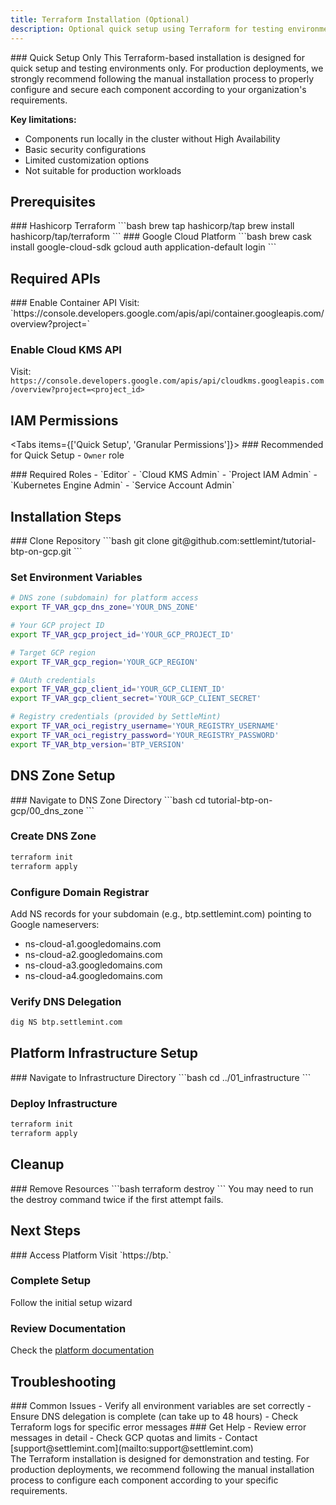 ```yaml
---
title: Terraform Installation (Optional)
description: Optional quick setup using Terraform for testing environments
---
```



<Callout type="warning">
### Quick Setup Only
This Terraform-based installation is designed for quick setup and testing environments only. For production deployments, we strongly recommend following the manual installation process to properly configure and secure each component according to your organization's requirements.

**Key limitations:**

- Components run locally in the cluster without High Availability
- Basic security configurations
- Limited customization options
- Not suitable for production workloads

</Callout>

## Prerequisites

<div className="grid grid-cols-1 md:grid-cols-2 gap-6 mb-8">
  <Card>
    ### Hashicorp Terraform
    ```bash
    brew tap hashicorp/tap
    brew install hashicorp/tap/terraform
    ```
  </Card>

  <Card>
    ### Google Cloud Platform
    ```bash
    brew cask install google-cloud-sdk
    gcloud auth application-default login
    ```
  </Card>
</div>

## Required APIs

<Steps>
  ### Enable Container API
  Visit: `https://console.developers.google.com/apis/api/container.googleapis.com/overview?project=<project_id>`

### Enable Cloud KMS API

Visit:
`https://console.developers.google.com/apis/api/cloudkms.googleapis.com/overview?project=<project_id>`

</Steps>

## IAM Permissions

<Tabs items={['Quick Setup', 'Granular Permissions']}>
  <Tab value="Quick Setup">
    ### Recommended for Quick Setup
    - `Owner` role
  </Tab>

  <Tab value="Granular Permissions">
    ### Required Roles
    - `Editor`
    - `Cloud KMS Admin`
    - `Project IAM Admin`
    - `Kubernetes Engine Admin`
    - `Service Account Admin`
  </Tab>
</Tabs>

## Installation Steps

<Steps>
  ### Clone Repository
  ```bash
  git clone git@github.com:settlemint/tutorial-btp-on-gcp.git
  ```

### Set Environment Variables

```bash
# DNS zone (subdomain) for platform access
export TF_VAR_gcp_dns_zone='YOUR_DNS_ZONE'

# Your GCP project ID
export TF_VAR_gcp_project_id='YOUR_GCP_PROJECT_ID'

# Target GCP region
export TF_VAR_gcp_region='YOUR_GCP_REGION'

# OAuth credentials
export TF_VAR_gcp_client_id='YOUR_GCP_CLIENT_ID'
export TF_VAR_gcp_client_secret='YOUR_GCP_CLIENT_SECRET'

# Registry credentials (provided by SettleMint)
export TF_VAR_oci_registry_username='YOUR_REGISTRY_USERNAME'
export TF_VAR_oci_registry_password='YOUR_REGISTRY_PASSWORD'
export TF_VAR_btp_version='BTP_VERSION'
```

</Steps>

## DNS Zone Setup

<Steps>
  ### Navigate to DNS Zone Directory
  ```bash
  cd tutorial-btp-on-gcp/00_dns_zone
  ```

### Create DNS Zone

```bash
terraform init
terraform apply
```

### Configure Domain Registrar

Add NS records for your subdomain (e.g., btp.settlemint.com) pointing to Google
nameservers:

- ns-cloud-a1.googledomains.com
- ns-cloud-a2.googledomains.com
- ns-cloud-a3.googledomains.com
- ns-cloud-a4.googledomains.com

### Verify DNS Delegation

```bash
dig NS btp.settlemint.com
```

</Steps>

## Platform Infrastructure Setup

<Steps>
  ### Navigate to Infrastructure Directory
  ```bash
  cd ../01_infrastructure
  ```

### Deploy Infrastructure

```bash
terraform init
terraform apply
```

</Steps>

## Cleanup

<Steps>
  ### Remove Resources
  ```bash
  terraform destroy
  ```

  <Callout type="info">
  You may need to run the destroy command twice if the first attempt fails.
  </Callout>
</Steps>

## Next Steps

<Steps>
  ### Access Platform
  Visit `https://btp.<your-domain>`

### Complete Setup

Follow the initial setup wizard

### Review Documentation

Check the
[platform documentation](/launching-the-platform/self-hosted/introduction)

</Steps>

## Troubleshooting

<div className="grid grid-cols-1 md:grid-cols-2 gap-6 mb-8">
  <Card>
    ### Common Issues
    - Verify all environment variables are set correctly
    - Ensure DNS delegation is complete (can take up to 48 hours)
    - Check Terraform logs for specific error messages
  </Card>

  <Card>
    ### Get Help
    - Review error messages in detail
    - Check GCP quotas and limits
    - Contact [support@settlemint.com](mailto:support@settlemint.com)
  </Card>
</div>

<Callout type="warning">
  The Terraform installation is designed for demonstration and testing. For
  production deployments, we recommend following the manual installation process
  to configure each component according to your specific requirements.
</Callout>
